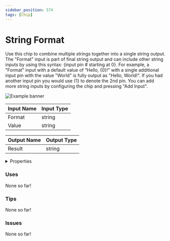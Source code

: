 ```yaml
---
sidebar_position: 574
tags: [Chip]
---
```


# String Format

Use this chip to combine multiple strings together into a single string output. The "Format" input is part of final string output and can include other string inputs by using this syntax: {input pin # starting at 0}. For example, a "Format" input with a default value of “Hello, {0}!” with a single additional input pin with the value "World" is fully output as "Hello, World!". If you had another input pin you would use {1} to denote the 2nd pin. You can add more string inputs by configuring the chip and pressing "Add Input".



![Example banner](./assets/77afc9dd-baa9-4312-b8b8-7ef479c840e6.svg)

| Input Name | Input Type |
|-----------|-----------|
| Format | string |
| Value | string |

| Output Name | Output Type |
|-----------|-----------|
| Result | string |


<details>
  <summary>Properties</summary>
  <div>
    <div>
    <table>
      <thead>
        <tr>
          <th>Is beta required?</th>
          <th>❌</th>
        </tr>
        <tr>
          <th>Is this chip a trolling risk?</th>
          <th>❌</th>
        </tr>
        <tr>
          <th>Chip UUPD</th>
          <th>._uuid</th>
        </tr>
      </thead>
    </table>
    </div>
  </div>
</details>

### Uses

None so far!

### Tips

None so far!

### Issues

None so far!